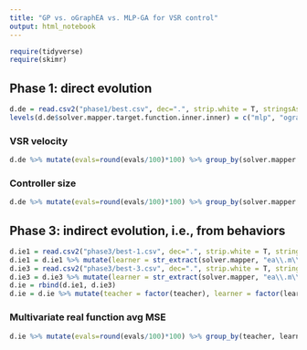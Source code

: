 ```yaml
---
title: "GP vs. oGraphEA vs. MLP-GA for VSR control"
output: html_notebook
---
```

```r
require(tidyverse)
require(skimr)
```

## Phase 1: direct evolution

```r
d.de = read.csv2("phase1/best.csv", dec=".", strip.white = T, stringsAsFactors = T)
levels(d.de$solver.mapper.target.function.inner.inner) = c("mlp", "ograph", "trees")
```

### VSR velocity
```r
d.de %>% mutate(evals=round(evals/100)*100) %>% group_by(solver.mapper.target.function.inner.inner, solver.mapper.target.signals, evals) %>% summarise_at(vars(best.fitness.s.task.l.xVelocity), list(Q1=~quantile(., probs=0.25), median=median, Q3=~quantile(., probs=0.75))) %>% ggplot(aes(evals, median, col=solver.mapper.target.function.inner.inner)) + geom_line() + geom_ribbon(aes(ymin=Q1, ymax=Q3, fill=solver.mapper.target.function.inner.inner), alpha=0.2, color=NA) + facet_grid(factor(solver.mapper.target.signals)~.)
```

### Controller size
```r
d.de %>% mutate(evals=round(evals/100)*100) %>% group_by(solver.mapper.target.function.inner.inner, solver.mapper.target.signals, evals) %>% summarise_at(vars(best.genotype.size), list(Q1=~quantile(., probs=0.25), median=median, Q3=~quantile(., probs=0.75))) %>% ggplot(aes(evals, median, col=solver.mapper.target.function.inner.inner)) + geom_line() + geom_ribbon(aes(ymin=Q1, ymax=Q3, fill=solver.mapper.target.function.inner.inner), alpha=0.2, color=NA) + facet_grid(factor(solver.mapper.target.signals)~.)
```

## Phase 3: indirect evolution, i.e., from behaviors
```r
d.ie1 = read.csv2("phase3/best-1.csv", dec=".", strip.white = T, stringsAsFactors = T)
d.ie1 = d.ie1 %>% mutate(learner = str_extract(solver.mapper, "ea\\.m\\.([a-zA-Z]*)MRF", 1), teacher = str_extract(problem.trainingDataset.filePath, "ro-([a-z]*)-", 1), signals = 1) %>% select(learner, teacher, randomGenerator.seed, iterations, evals, best.fitness, best.genotype.size, signals)
d.ie3 = read.csv2("phase3/best-3.csv", dec=".", strip.white = T, stringsAsFactors = T)
d.ie3 = d.ie3 %>% mutate(learner = str_extract(solver.mapper, "ea\\.m\\.([a-zA-Z]*)MRF", 1), teacher = str_extract(problem.trainingDataset.filePath, "ro-([a-z]*)-", 1), signals = 3) %>% select(learner, teacher, randomGenerator.seed, iterations, evals, best.fitness, best.genotype.size, signals)
d.ie = rbind(d.ie1, d.ie3)
d.ie = d.ie %>% mutate(teacher = factor(teacher), learner = factor(learner))
```

### Multivariate real function avg MSE
```r
d.ie %>% mutate(evals=round(evals/100)*100) %>% group_by(teacher, learner, signals, evals) %>% summarise_at(vars(best.fitness), list(Q1=~quantile(., probs=0.25), median=median, Q3=~quantile(., probs=0.75))) %>% ggplot(aes(evals, median, col=learner)) + geom_line() + geom_ribbon(aes(ymin=Q1, ymax=Q3, fill=learner), alpha=0.2, color=NA) + facet_grid(factor(signals)~teacher)
```




